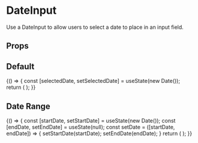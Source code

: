 
<Meta title="Components/Form Inputs/DateInput" component={DateInput} />

# DateInput

Use a DateInput to allow users to select a date to place in an input field.

## Props

<ArgsTable of={DateInput} />

## Default

<Canvas>
  <Story name="default">
    {() => {
      const [selectedDate, setSelectedDate] = useState(new Date());
      return (
        <Box childGap="md">
          <Box height="300px" width="300px">
            <DateInput
              onChange={setSelectedDate}
              datePickerProps={{
                selected: selectedDate,
              }}
            />
          </Box>
        </Box>
      );
    }}
  </Story>
</Canvas>

## Date Range

<Canvas>
  <Story name="range">
    {() => {
      const [startDate, setStartDate] = useState(new Date());
      const [endDate, setEndDate] = useState(null);
      const setDate = ([startDate, endDate]) => {
        setStartDate(startDate);
        setEndDate(endDate);
      }
      return (
        <Box childGap="md">
          <Box height="300px" width="500px">
            <DateInput
              onChange={setDate}
              datePickerProps={{
                selected: startDate,
                selectsRange: true,
                startDate,
                endDate,
              }}
            />
          </Box>
        </Box>
      );
    }}
  </Story>
</Canvas>